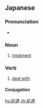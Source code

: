 ==Japanese==
{{ja-kanjitab|しょ|ぐう|yomi=o}}

===Pronunciation===
* {{ja-pron|しょぐう|yomi=o}}

===Noun===
{{ja-noun|しょぐう}}

# [[treatment]]

===Verb===
{{ja-verb-suru|tr=trans|しょぐう}}

# [[deal with]]

====Conjugation====
{{ja-suru|しょぐう}}

[[hu:処遇]]
[[zh:処遇]]